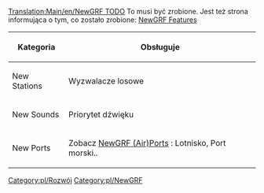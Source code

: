 <!--{{en/Delete|Article obsolete, development is not tracked in the wiki, this is article is both inaccurate and misleading about how development is managed.|[[Archive/en/andythenorth|andythenorth]] ([[Archive/en/andythenorth|talk]]) 16:45, 3 September 2017 (UTC)}}-->{{pl/Zniesienie|Artykuł jest przestarzały, rozwój nie jest śledzony na wiki, ten artykuł jest zarówno niedokładny, jak i wprowadzający w błąd co do sposobu zarządzania rozwojem.|[[Archive/en/andythenorth|andythenorth]] ([[Archive/en/andythenorth|talk]]) 16:45, 3 Wrzesień 2017 (UTC)}}


[[Translation:Main/en/NewGRF TODO]]
To musi być zrobione. Jest też strona informująca o tym, co zostało zrobione: [[Main/pl/Funkcje NewGRF|NewGRF Features]]

{| border="2" width="auto" cellspacing="4" cellpadding="3" rules="all" style="margin:1em 1em 1em 0; border:solid 1px #AAAAAA;"
|- style="background:#efefef;"
! Kategoria !! Obsługuje
|-
| New Stations || Wyzwalacze losowe
|-
| New Sounds || Priorytet dźwięku
|-
| New Ports || Zobacz [[Main/pl/Porty(powietrzne) NewGRF|NewGRF (Air)Ports]] : Lotnisko, Port morski.. 
|}

<!--{{en/Navbox NewGRF}}-->{{pl/Navbox NewGRF}}

<!--[[Category:en/Development]]-->[[Category:pl/Rozwój]]
<!--[[Category:en/NewGRF]]-->[[Category:pl/NewGRF]]